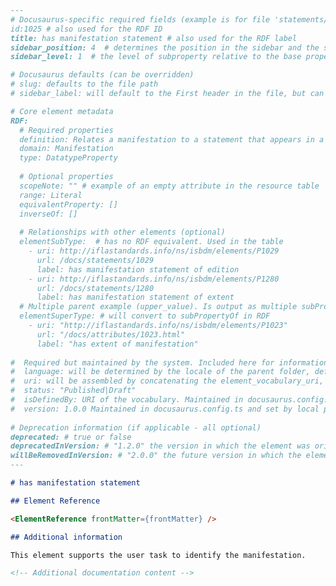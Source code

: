 ```markdown
---
# Docusaurus-specific required fields (example is for file 'statements/1025' 
id:1025 # also used for the RDF ID
title: has manifestation statement # also used for the RDF label
sidebar_position: 4  # determines the position in the sidebar and the section TOC
sidebar_level: 1  # the level of subproperty relative to the base property. Used in building the section TOC

# Docusaurus defaults (can be overridden)
# slug: defaults to the file path
# sidebar_label: will default to the First header in the file, but can be overridden here

# Core element metadata
RDF:
  # Required properties
  definition: Relates a manifestation to a statement that appears in a manifestation to represent aspects of itself.
  domain: Manifestation
  type: DatatypeProperty
  
  # Optional properties
  scopeNote: "" # example of an empty attribute in the resource table
  range: Literal
  equivalentProperty: []
  inverseOf: []
  
  # Relationships with other elements (optional)
  elementSubType:  # has no RDF equivalent. Used in the table
    - uri: http://iflastandards.info/ns/isbdm/elements/P1029
      url: /docs/statements/1029
      label: has manifestation statement of edition
    - uri: http://iflastandards.info/ns/isbdm/elements/P1280
      url: /docs/statements/1280
      label: has manifestation statement of extent
  # Multiple parent example (upper_value). Is output as multiple subPropertyOf in RDF      
  elementSuperType: # will convert to subPropertyOf in RDF
    - uri: "http://iflastandards.info/ns/isbdm/elements/P1023"
      url: "/docs/attributes/1023.html"
      label: "has extent of manifestation"
  
#  Required but maintained by the system. Included here for information only
#  language: will be determined by the locale of the parent folder, defaults to 'en'
#  uri: will be assembled by concatenating the element_vocabulary_uri, a letter for the type ('P' for properties, 'C' for classes) set in docusaurus.config.ts, and the id
#  status: "Published|Draft"   
#  isDefinedBy: URI of the vocabulary. Maintained in docusaurus.config.ts
#  version: 1.0.0 Maintained in docusaurus.config.ts and set by local path. Set to 0.0.0 if no version set
  
# Deprecation information (if applicable - all optional)
deprecated: # true or false
deprecatedInVersion: # "1.2.0" the version in which the element was originally deprecated
willBeRemovedInVersion: # "2.0.0" the future version in which the element will be removed
---

# has manifestation statement

## Element Reference

<ElementReference frontMatter={frontMatter} />

## Additional information

This element supports the user task to identify the manifestation.

<!-- Additional documentation content -->
```
